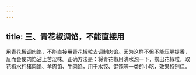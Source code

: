 ```yaml
---
---
---
```

title: 三、青花椒调馅，不能直接用
---




用青花椒调肉馅，不能直接用青花椒粒去调制肉馅。因为这样不但不能压腥提香，反而会使肉馅沾上苦涩味。正确方法是：将青花椒用沸水泡一下，捞出花椒粒，取花椒水拌猪肉馅、羊肉馅、牛肉馅，用于水饺、馄饨等一类的小吃，效果特别佳。